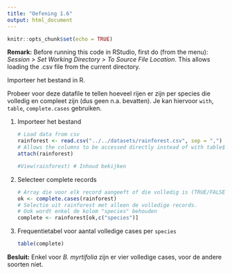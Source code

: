 ```yaml
---
title: "Oefening 1.6"
output: html_document
---
```


```r
knitr::opts_chunk$set(echo = TRUE)
```

**Remark:** Before running this code in RStudio, first do (from the menu): *Session > Set Working Directory > To Source File Location*. This allows loading the .csv file from the current directory.

Importeer het bestand \texttt{rainforest.csv} in R.

Probeer voor deze datafile te tellen hoeveel rijen er zijn per species die volledig en compleet zijn (dus geen n.a. bevatten). Je kan hiervoor `with`, `table`, `complete.cases` gebruiken.


1. Importeer het bestand

    ```r
    # Load data from csv
    rainforest <- read.csv("../../datasets/rainforest.csv", sep = ",")
    # Allows the columns to be accessed directly instead of with table$column notation
    attach(rainforest)

    #View(rainforest) # Inhoud bekijken
    ```
    
2. Selecteer complete records 

    ```r
    # Array die voor elk record aangeeft of die volledig is (TRUE/FALSE)
    ok <- complete.cases(rainforest)
    # Selectie uit rainforest met alleen de volledige records.
    # Ook wordt enkel de kolom "species" behouden
    complete <- rainforest[ok,c("species")]
    ```
    
3. Frequentietabel voor aantal volledige cases per `species`

    ```r
    table(complete)
    ```
  
**Besluit:** Enkel voor *B. myrtifolia* zijn er vier volledige cases, voor de andere soorten niet.
